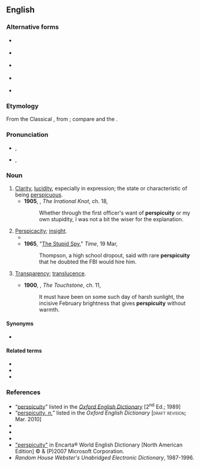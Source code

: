 ==English==

===Alternative forms===
{{rel-top5|Obsolete variants}}
* {{l|en|perspicuite}} {{defdate|15<sup>th</sup> C.}}
{{rel-mid5}}
* {{l|en|perspicuitie}} {{defdate|15<sup>th</sup>–16<sup>th</sup> CC.}}
{{rel-mid5}}
* {{l|en|perspicuitye}} {{defdate|16<sup>th</sup> C.}}
{{rel-mid5}}
* {{l|en|perspicuyte}} {{defdate|pre-1500}}
{{rel-mid5}}
* {{l|en|perspycuitie}} {{defdate|pre-1500}}
{{rel-bottom}}

===Etymology===
From the Classical {{etyl|la|en}} {{m|la|perspicuitās||transparency”, “lucidity”, “[[self-evidency]]”, {{sense|in post-Classical Latin}} “penetration”, “insight}}, from {{m|la|perspicuus||clear”, “evident}}; compare {{m|en|perspicacity}} and the {{cog|fr|perspicuité}}.

===Pronunciation===
* {{a|RP}} {{enPR|pər'spĭkyo͞oʹĭti}}, {{IPA|/ˌpəːspɪˈkjuːɪti/|lang=en}}
* {{a|US}} {{enPR|pər'spəkyo͞oʹədi}}, {{IPA|/ˌpɚspəˈkjuədi/|lang=en}}

===Noun===
{{en-noun|~|perspicuities}}

# [[clarity|Clarity]], [[lucidity]], especially in expression; the state or characteristic of being [[perspicuous]].
#* '''1905''', {{w|George Bernard Shaw}}, ''The Irrational Knot'', ch. 18,
#*: Whether through the first officer's want of '''perspicuity''' or my own stupidity, I was not a bit the wiser for the explanation.
# [[perspicacity|Perspicacity]]; [[insight]].
#* {{quote-book|lang=en|year=1898|author={{w|Winston Churchill (novelist)|Winston Churchill}}
|title={{w|The Celebrity}}|chapter=4
|passage=“Well,” I answered, at first with uncertainty, then with inspiration, “he would do splendidly to lead your cotillon, if you think of having one.” &para; “So you do not dance, Mr. Crocker?” &para; I was somewhat set back by her '''perspicuity'''.}}
#* '''1965''', "[http://www.time.com/time/magazine/article/0,9171,833549,00.html The Stupid Spy]," ''Time'', 19 Mar,
#*: Thompson, a high school dropout, said with rare '''perspicuity''' that he doubted the FBI would hire him.
# {{lb|en|rare}} [[transparency|Transparency]]; [[translucence]].
#* '''1900''', {{w||Edith Wharton}}, ''The Touchstone'', ch. 11,
#*: It must have been on some such day of harsh sunlight, the incisive February brightness that gives '''perspicuity''' without warmth.

====Synonyms====
* {{l|en|perspicuousness}}

====Related terms====
* {{l|en|perspicacious}}
* {{l|en|perspicaciously}}
* {{l|en|perspective}}

===References===
* “<span class="plainlinks">[http://ed2.oed.com/cgi/display/00176292 perspicuity]</span>” listed in the ''[[w:Oxford English Dictionary|Oxford English Dictionary]]'' [2<sup>nd</sup> Ed.; 1989]
* “<span class="plainlinks">[http://dictionary.oed.com/cgi/entry/50176288 perspicuity, ''n.'']</span>” listed in the ''Oxford English Dictionary'' [<span style="font-variant:small-caps">draft revision</span>; Mar. 2010]
* {{R:Webster 1828}}
* {{R:Webster 1913|perspicuity}}
* {{R:Dictionary.com|perspicuity}}
* [https://web.archive.org/web/20071224035946/http://encarta.msn.com/dictionary_/perspicuity.html "perspicuity"] in Encarta® World English Dictionary [North American Edition] © & (P)2007 Microsoft Corporation.
* ''Random House Webster's Unabridged Electronic Dictionary'', 1987-1996.